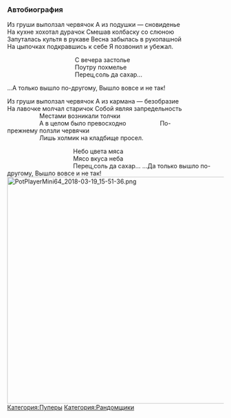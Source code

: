 {{Инфобокс для пуперов
|title2=
|другие_ники=GaShiKz0r
|image3=
|caption3=Аватар 2011-ого года
|сферы_творчества=RYTP, RYTPMV
|год_начала=2011
|image4=
|caption4=
|имя_фамилия=Михаил
|дата_рождения=
|место_проживания=Новосибирск
|ссылки=
*[https://www.youtube.com/user/GaShiKz0rVsMarisa Канал]
}}

=== '''Автобиография''' ===
Из груши выползал червячок
А из подушки — сновиденье
На кухне хохотал дурачок
Смешав колбаску со слюною
Запуталась культя в рукаве
Весна забылась в рукопашной
На цыпочках подкравшись к себе
Я позвонил и убежал.

                                        С вечера застолье
                                        Поутру похмелье
                                        Перец,соль да сахар...

...А только вышло по-другому,
Вышло вовсе и не так!

Из груши выползал червячок
А из кармана — безобразие
На лавочке молчал старичок
Собой являя запредельность
                   Местами возникали толчки
                   А в целом было превосходно
                   По-прежнему ползли червячки
                   Лишь холмик на кладбище просел.

                                       Небо цвета мяса
                                       Мясо вкуса неба
                                       Перец,соль да сахар...
...Да только вышло по-другому,
Вышло вовсе и не так!
[[File:PotPlayerMini64 2018-03-19 15-51-36.png|thumb|526x526px]]
[[Категория:Пуперы]]
[[Категория:Рандомщики]]